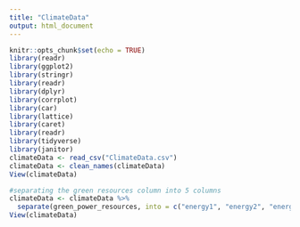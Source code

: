 ```yaml
---
title: "ClimateData"
output: html_document
---
```


```r
knitr::opts_chunk$set(echo = TRUE)
library(readr)
library(ggplot2)
library(stringr)
library(readr)
library(dplyr)
library(corrplot)
library(car)
library(lattice)
library(caret)
library(readr)
library(tidyverse)
library(janitor)
climateData <- read_csv("ClimateData.csv")
climateData <- clean_names(climateData)
View(climateData)

```

```r
#separating the green resources column into 5 columns 
climateData <- climateData %>% 
  separate(green_power_resources, into = c("energy1", "energy2", "energy3", "energy4", "energy5"), sep = ",")
View(climateData)
```


